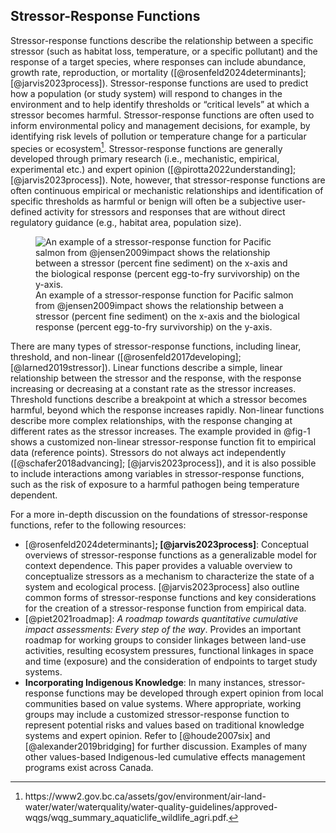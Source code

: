 ## Stressor-Response Functions

Stressor-response functions describe the relationship between a specific stressor (such as habitat loss, temperature, or a specific pollutant) and the response of a target species, where responses can include abundance, growth rate, reproduction, or mortality ([@rosenfeld2024determinants]; [@jarvis2023process]). Stressor-response functions are used to predict how a population (or study system) will respond to changes in the environment and to help identify thresholds or "critical levels" at which a stressor becomes harmful. Stressor-response functions are often used to inform environmental policy and management decisions, for example, by identifying risk levels of pollution or temperature change for a particular species or ecosystem[^02_stressor_response-1]. Stressor-response functions are generally developed through primary research (i.e., mechanistic, empirical, experimental etc.) and expert opinion ([@pirotta2022understanding]; [@jarvis2023process]). Note, however, that stressor-response functions are often continuous empirical or mechanistic relationships and identification of specific thresholds as harmful or benign will often be a subjective user-defined activity for stressors and responses that are without direct regulatory guidance (e.g., habitat area, population size).

[^02_stressor_response-1]: https://www2.gov.bc.ca/assets/gov/environment/air-land-water/water/waterquality/water-quality-guidelines/approved-wqgs/wqg_summary_aquaticlife_wildlife_agri.pdf.

![An example of a stressor-response function for Pacific salmon from @jensen2009impact shows the relationship between a stressor (percent fine sediment) on the x-axis and the biological response (percent egg-to-fry survivorship) on the y-axis.](/assets/images/image005.png){#fig-1}

There are many types of stressor-response functions, including linear, threshold, and non-linear ([@rosenfeld2017developing]; [@larned2019stressor]). Linear functions describe a simple, linear relationship between the stressor and the response, with the response increasing or decreasing at a constant rate as the stressor increases. Threshold functions describe a breakpoint at which a stressor becomes harmful, beyond which the response increases rapidly. Non-linear functions describe more complex relationships, with the response changing at different rates as the stressor increases. The example provided in @fig-1 shows a customized non-linear stressor-response function fit to empirical data (reference points). Stressors do not always act independently ([@schafer2018advancing]; [@jarvis2023process]), and it is also possible to include interactions among variables in stressor-response functions, such as the risk of exposure to a harmful pathogen being temperature dependent.

For a more in-depth discussion on the foundations of stressor-response functions, refer to the following resources:

-   [@rosenfeld2024determinants]**; [@jarvis2023process]**: Conceptual overviews of stressor-response functions as a generalizable model for context dependence. This paper provides a valuable overview to conceptualize stressors as a mechanism to characterize the state of a system and ecological process. [@jarvis2023process] also outline common forms of stressor-response functions and key considerations for the creation of a stressor-response function from empirical data.
-   [@piet2021roadmap]: *A roadmap towards quantitative cumulative impact assessments: Every step of the way*. Provides an important roadmap for working groups to consider linkages between land-use activities, resulting ecosystem pressures, functional linkages in space and time (exposure) and the consideration of endpoints to target study systems.
-   **Incorporating Indigenous Knowledge**: In many instances, stressor-response functions may be developed through expert opinion from local communities based on value systems. Where appropriate, working groups may include a customized stressor-response function to represent potential risks and values based on traditional knowledge systems and expert opinion. Refer to [@houde2007six] and [@alexander2019bridging] for further discussion. Examples of many other values-based Indigenous-led cumulative effects management programs exist across Canada.
